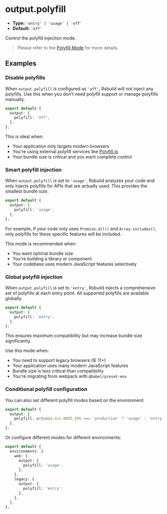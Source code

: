 # output.polyfill

- **Type:** `'entry' | 'usage' | 'off'`
- **Default:** `'off'`

Control the polyfill injection mode.

> Please refer to the [Polyfill Mode](/guide/advanced/browser-compatibility#polyfill-mode) for more details.

## Examples

### Disable polyfills

When `output.polyfill` is configured as `'off'`, Rsbuild will not inject any polyfills. Use this when you don't need polyfill support or manage polyfills manually.

```ts title="rsbuild.config.ts"
export default {
  output: {
    polyfill: 'off',
  },
};
```

This is ideal when:

- Your application only targets modern browsers
- You're using external polyfill services like [Polyfill.io](https://polyfill.io/)
- Your bundle size is critical and you want complete control

### Smart polyfill injection

When `output.polyfill` is set to `'usage'`, Rsbuild analyzes your code and only injects polyfills for APIs that are actually used. This provides the smallest bundle size.

```ts title="rsbuild.config.ts"
export default {
  output: {
    polyfill: 'usage',
  },
};
```

For example, if your code only uses `Promise.all()` and `Array.includes()`, only polyfills for these specific features will be included.

This mode is recommended when:

- You want optimal bundle size
- You're building a library or component
- Your codebase uses modern JavaScript features selectively

### Global polyfill injection

When `output.polyfill` is set to `'entry'`, Rsbuild injects a comprehensive set of polyfills at each entry point. All supported polyfills are available globally.

```ts title="rsbuild.config.ts"
export default {
  output: {
    polyfill: 'entry',
  },
};
```

This ensures maximum compatibility but may increase bundle size significantly.

Use this mode when:

- You need to support legacy browsers (IE 11+)
- Your application uses many modern JavaScript features
- Bundle size is less critical than compatibility
- You're migrating from webpack with `@babel/preset-env`

### Conditional polyfill configuration

You can also set different polyfill modes based on the environment:

```ts title="rsbuild.config.ts"
export default {
  output: {
    polyfill: process.env.NODE_ENV === 'production' ? 'usage' : 'entry',
  },
};
```

Or configure different modes for different environments:

```ts title="rsbuild.config.ts"
export default {
  environments: {
    web: {
      output: {
        polyfill: 'usage',
      },
    },
    legacy: {
      output: {
        polyfill: 'entry',
      },
    },
  },
};
```
